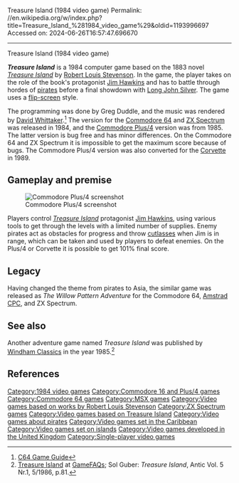 Treasure Island (1984 video game)
Permalink: //en.wikipedia.org/w/index.php?title=Treasure_Island_%281984_video_game%29&oldid=1193996697
Accessed on: 2024-06-26T16:57:47.696670



------
Treasure Island (1984 video game)
{{about|the Mr. Micro computer game|the arcade game that was ported to the TI-99/4A|Treasure Island (1981 video game)}}
{{Short description|1980's computer game}}
{{Infobox video game
|title = Treasure Island
|image = Treasure island title.gif
|caption= Commodore Plus/4 title screen
|publisher = Mr. Micro
|designer =
|engine = 
|released = [[1984 in video gaming|1984]] {{vgrelease|NA|September 1985 (C64)<ref name="CE1985">{{cite magazine |title=1985 Index |magazine=[[Computer Entertainer]] |date=January 1986 |volume=4 |issue=10 |page=6 |url=http://www.ataricompendium.com/archives/newsletters/video_game_update/computer_entertainer_jan86.pdf#page=6}}</ref>}}
|genre = [[Action-adventure game|Action-adventure]]
|modes = [[Single-player video game|Single-player]]
|platforms = [[ZX Spectrum]], [[Commodore 64]], [[Commodore Plus/4|Plus/4]], [[Commodore 16|C16]]
}}

'''''Treasure Island''''' is a 1984 computer game based on the 1883 novel ''[[Treasure Island]]'' by [[Robert Louis Stevenson]]. In the game, the player takes on the role of the book's protagonist [[Jim Hawkins (character)|Jim Hawkins]] and has to battle through hordes of [[Piracy|pirates]] before a final showdown with [[Long John Silver]].  The game uses a [[flip-screen]] style.

The programming was done by Greg Duddle, and the music was rendered by [[David Whittaker (video game composer)|David Whittaker]].<ref>[http://www.c64gg.com/T19.html C64 Game Guide]</ref> The version for the [[Commodore 64]] and [[ZX Spectrum]] was released in 1984, and the [[Commodore Plus/4]] version was from 1985.  The latter version is bug free and has minor differences.  On the Commodore 64 and ZX Spectrum it is impossible to get the maximum score because of bugs.  The Commodore Plus/4 version was also converted for the [[Corvette (computer)|Corvette]] in 1989.

==Gameplay and premise==
[[Image:Treasure island C64 in-game.gif|thumb|right|Commodore Plus/4 screenshot]]

Players control ''[[Treasure Island]]'' protagonist [[Jim Hawkins (character)|Jim Hawkins]], using various tools to get through the levels with a limited number of supplies. Enemy pirates act as obstacles for progress and throw [[cutlass]]es when Jim is in range, which can be taken and used by players to defeat enemies. On the Plus/4 or Corvette it is possible to get 101% final score.

==Legacy==
Having changed the theme from pirates to Asia, the similar game was released as ''The Willow Pattern Adventure'' for the Commodore 64, [[Amstrad CPC]], and ZX Spectrum.

==See also==
Another adventure game named ''Treasure Island'' was published by [[Windham Classics]] in the year 1985.<ref>[http://www.gamefaqs.com/c64/572099-treasure-island Treasure Island] at [[GameFAQs]]; Sol Guber: ''Treasure Island'', Antic Vol. 5 Nr.1, 5/1986, p.81.</ref>

==References==
{{reflist}}

{{Treasure Island}}

[[Category:1984 video games]]
[[Category:Commodore 16 and Plus/4 games]]
[[Category:Commodore 64 games]]
[[Category:MSX games]]
[[Category:Video games based on works by Robert Louis Stevenson]]
[[Category:ZX Spectrum games]]
[[Category:Video games based on Treasure Island]]
[[Category:Video games about pirates]]
[[Category:Video games set in the Caribbean]]
[[Category:Video games set on islands]]
[[Category:Video games developed in the United Kingdom]]
[[Category:Single-player video games]]
